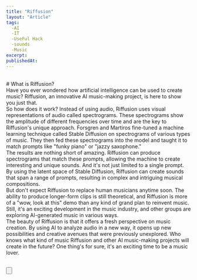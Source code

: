 ```yaml
---
title: "Riffusion"
layout: "Article"
tags:
  -AI 
  -IT
  -UseFul Hack
  -sounds
  -Music
excerpt:
publishedAt:
---
```

<br/>
# What is Riffusion?
<br/>
Have you ever wondered how artificial intelligence can be used to create music? Riffusion, an innovative AI music-making project, is here to show you just that.
<br/>
So how does it work? Instead of using audio, Riffusion uses visual representations of audio called spectrograms. These spectrograms show the amplitude of different frequencies over time and are the key to Riffusion's unique approach. Forsgren and Martiros fine-tuned a machine learning technique called Stable Diffusion on spectrograms of various types of music. They then fed these spectrograms into the model and taught it to match prompts like "funky piano" or "jazzy saxophone."
<br/>
The results are nothing short of amazing. Riffusion can produce spectrograms that match these prompts, allowing the machine to create interesting and unique sounds. And it's not just limited to a single prompt. By using the latent space of Stable Diffusion, Riffusion can create sounds that span a range of prompts, resulting in complex and intriguing musical compositions.
<br/>
But don't expect Riffusion to replace human musicians anytime soon. The ability to produce longer-form clips is still theoretical, and Riffusion is more of a "wow, look at this" demo than any kind of grand plan to reinvent music. Still, it's an exciting development in the music industry, and other groups are exploring AI-generated music in various ways.
<br/>
The beauty of Riffusion is that it offers a fresh perspective on music creation. By using AI to analyze audio in a new way, it opens up new possibilities and creative avenues that were previously unexplored. Who knows what kind of music Riffusion and other AI music-making projects will create in the future? One thing's for sure, it's an exciting time to be a music lover.
<br/>
<br/>

<Button
  address="https://www.riffusion.com/"
  text="Link to Riffusion"
/>